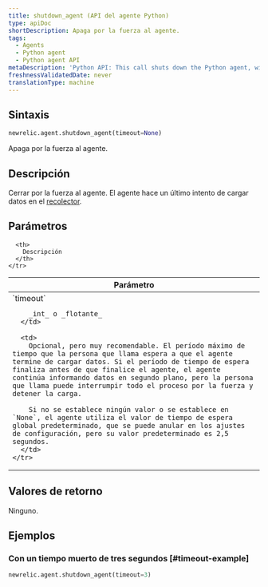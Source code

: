 ```yaml
---
title: shutdown_agent (API del agente Python)
type: apiDoc
shortDescription: Apaga por la fuerza al agente.
tags:
  - Agents
  - Python agent
  - Python agent API
metaDescription: 'Python API: This call shuts down the Python agent, with an optional timeout value.'
freshnessValidatedDate: never
translationType: machine
---
```


## Sintaxis

```py
newrelic.agent.shutdown_agent(timeout=None)
```

Apaga por la fuerza al agente.

## Descripción

Cerrar por la fuerza al agente. El agente hace un último intento de cargar datos en el [recolector](/docs/accounts-partnerships/education/getting-started-new-relic/glossary#collector).

## Parámetros

<table>
  <thead>
    <tr>
      <th width="25%">
        Parámetro
      </th>

      <th>
        Descripción
      </th>
    </tr>
  </thead>

  <tbody>
    <tr>
      <td>
        `timeout`

        _int_ o _flotante_
      </td>

      <td>
        Opcional, pero muy recomendable. El período máximo de tiempo que la persona que llama espera a que el agente termine de cargar datos. Si el período de tiempo de espera finaliza antes de que finalice el agente, el agente continúa informando datos en segundo plano, pero la persona que llama puede interrumpir todo el proceso por la fuerza y detener la carga.

        Si no se establece ningún valor o se establece en `None`, el agente utiliza el valor de tiempo de espera global predeterminado, que se puede anular en los ajustes de configuración, pero su valor predeterminado es 2,5 segundos.
      </td>
    </tr>
  </tbody>
</table>

## Valores de retorno

Ninguno.

## Ejemplos

### Con un tiempo muerto de tres segundos [#timeout-example]

```py
newrelic.agent.shutdown_agent(timeout=3)
```